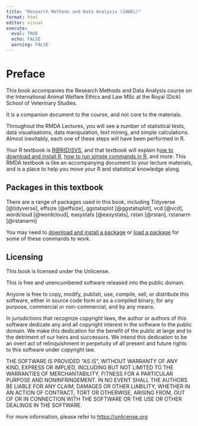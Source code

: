 ```yaml
---
title: "Research Methods and Data Analysis (IAWEL)"
format: html
editor: visual
execute: 
  eval: TRUE
  echo: FALSE
  warning: FALSE
---
```


# Preface  {.unnumbered}

This book accompanies the Research Methods and Data Analysis course on the International Animal Welfare Ethics and Law MSc at the Royal (Dick) School of Veterinary Studies.

It is a companion document to the course, and not core to the materials.

Throughout the RMDA Lectures, you will see a number of statistical tests, data visualisations, data manipulation, text mining, and simple calculations. Almost inevitably, each one of these steps will have been performed in R.

Your R textbook is [R\@R(D)SVS](https://jillymackay.github.io/RatRDSVS/index.html "R@R(D)SVS Textbook"), and that textbook will explain h[ow to download and install R,](https://jillymackay.github.io/RatRDSVS/install.html "Installing R") [how to run simple commands in R](https://jillymackay.github.io/RatRDSVS/start.html), and more. This RMDA textbook is like an accompanying document to your lecture materials, and is a place to help you move your R and statistical knowledge along.

## Packages in this textbook  {.unnumbered}

There are a range of packages used in this book, including Tidyverse [@tidyverse], effsize [@effsize], ggstatsplot [@ggstatsplot], vcd [@vcd], wordcloud [@wordcloud], easystats [@easystats], rstan [@rstan], rstanarm [@rstanarm]


You may need to [download and install a package](https://jillymackay.github.io/RatRDSVS/start.html#packages) or [load a package](https://jillymackay.github.io/RatRDSVS/start.html#ex_packages) for some of these commands to work. 



## Licensing {.unnumbered}

This book is licensed under the Unlicense. 


This is free and unencumbered software released into the public domain.

Anyone is free to copy, modify, publish, use, compile, sell, or
distribute this software, either in source code form or as a compiled binary, for any purpose, commercial or non-commercial, and by any means.

In jurisdictions that recognize copyright laws, the author or authors of this software dedicate any and all copyright interest in the software to the public domain. We make this dedication for the benefit of the public at large and to the detriment of our heirs and successors. We intend this dedication to be an overt act of relinquishment in perpetuity of all present and future rights to this software under copyright law.

THE SOFTWARE IS PROVIDED "AS IS", WITHOUT WARRANTY OF ANY KIND,
EXPRESS OR IMPLIED, INCLUDING BUT NOT LIMITED TO THE WARRANTIES OF
MERCHANTABILITY, FITNESS FOR A PARTICULAR PURPOSE AND NONINFRINGEMENT. IN NO EVENT SHALL THE AUTHORS BE LIABLE FOR ANY CLAIM, DAMAGES OR OTHER LIABILITY, WHETHER IN AN ACTION OF CONTRACT, TORT OR OTHERWISE, ARISING FROM, OUT OF OR IN CONNECTION WITH THE SOFTWARE OR THE USE OR OTHER DEALINGS IN THE SOFTWARE.

For more information, please refer to <https://unlicense.org>
